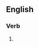 ==English==

===Verb===
{{head|en|verb form}}

# {{present participle of|discontinue|lang=en|nocat=1}}